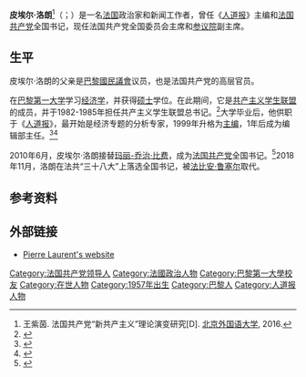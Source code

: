 {{Infobox officeholder
|name=皮埃尔·洛朗
|native_name=Pierre Laurent
|image=Pierre-Laurent.jpg
|order=[[法国共产党|法国共产党]]全国书记
|predecessor=[[玛丽-乔治·比费|玛丽-乔治·比费]]
|successor=[[法比安·鲁塞尔|法比安·鲁塞尔]]
|term_start=2010年6月20日
|term_end=2018年11月25日
|order2=[[欧洲左翼党|欧洲左翼党]]主席
|term_start2=2010年12月5日
|predecessor2=[[洛塔尔·比斯基|洛塔尔·比斯基]]
|successor2=[[格雷戈尔·居西|格雷戈尔·居西]]
|term_end2=2016年12月17日
|order3=[[法兰西岛|法兰西岛]]大区委员会委员
|term_start3=2010年3月21日
|term_end3=
|occupation=[[新聞工作者|新聞工作者]]
|birth_date={{birth date and age|df=yes|1957|7|1}}
|birth_place=[[巴黎|巴黎]]
|nationality={{FRA}}
|party=[[法国共产党|法国共产党]]
}}
'''皮埃尔·洛朗'''<ref>王紫茵. 法国共产党“新共产主义”理论演变研究[D]. [[北京外国语大学|北京外国语大学]], 2016.</ref>（{{lang-fr|Pierre Laurent}}；{{bd|1957年|7月1日}}）是一名[[法国|法国]]政治家和新闻工作者，曾任《[[人道报|人道报]]》主编和[[法国共产党|法国共产党]]全国书记，现任法国共产党全国委员会主席和[[参议院_(法国)|参议院]]副主席。

==生平==
皮埃尔·洛朗的父亲是[[巴黎|巴黎]][[國民議會_(法國)|國民議會]]议员，也是法国共产党的高层官员。

在[[巴黎第一大学|巴黎第一大学]]学习[[经济学|经济学]]，并获得[[硕士|硕士]]学位。在此期间，它是[[共产主义学生联盟|共产主义学生联盟]]的成员，并于1982-1985年担任共产主义学生联盟总书记。<ref>{{Cite web |url=http://www.lesbiographies.com/#/Biographie/laurent-pierre,13993 |title=Biographie/laurent-pierre |language=fr |accessdate=2018-10-30 |archive-date=2001-03-01 |archive-url=https://web.archive.org/web/20010301220513/http://www.lesbiographies.com/#/Biographie/laurent-pierre,13993 |dead-url=no }}</ref>大学毕业后，他供职于《[[人道报|人道报]]》，最开始是经济专题的分析专家，1999年升格为[[主编|主编]]，1年后成为编辑部主任。<ref>{{Cite web|url=http://www.liberation.fr/futurs/2016/04/18/pour-ses-112-ans-l-humanite-a-besoin-d-argent_1447016|title=Wikiwix's cache|website=archive.wikiwix.com|access-date=2017-07-22|deadurl=no|archiveurl=https://web.archive.org/web/20180404073158/http://www.liberation.fr/futurs/2016/04/18/pour-ses-112-ans-l-humanite-a-besoin-d-argent_1447016 |archivedate=2018-04-04}}</ref><ref>{{Cite news|url=http://tempsreel.nouvelobs.com/culture/20010516.OBS4377/tf1-et-lagardere-au-secours-de-l-huma.html|title=TF1 et Lagardère au secoursde L'Huma|work=L'Obs|access-date=2017-07-22|language=fr|archive-date=2016-08-29|archive-url=https://web.archive.org/web/20160829064734/http://tempsreel.nouvelobs.com/culture/20010516.OBS4377/tf1-et-lagardere-au-secours-de-l-huma.html|dead-url=no}}</ref> 

2010年6月，皮埃尔·洛朗接替[[玛丽-乔治·比费|玛丽-乔治·比费]]，成为[[法国共产党|法国共产党]]全国书记。<ref>{{Cite web|url=http://www.pcf.fr/spip.php?article4900|title=Wikiwix's cache|website=archive.wikiwix.com|access-date=2017-07-22|deadurl=yes|archiveurl=http://archive.wikiwix.com/cache/20110224060503/http://www.pcf.fr/spip.php?article4900 |archivedate=2011-02-24}}</ref>2018年11月，洛朗在法共“三十八大”上落选全国书记，被[[法比安·鲁塞尔|法比安·鲁塞尔]]取代。


{{s-start}}
{{s-ppo}}
{{succession box|
  title=[[法国共产党|法国共产党]]全国书记|
  before=[[玛丽-乔治·比费|玛丽-乔治·比费]]|
  after=[[法比安·鲁塞尔|法比安·鲁塞尔]]|
  years=2010-2018
}}
{{s-end}}

==参考资料==
{{commonscat|Pierre Laurent}}
{{reflist}}

==外部链接==
* {{fr}} [http://www.pierrelaurent.org Pierre Laurent's website] {{Wayback|url=http://www.pierrelaurent.org/ |date=20110727174551 }}
{{欧洲议会左翼党派}}
{{DEFAULTSORT: Laurent, Pierre}}
{{Authority control}}
[[Category:法国共产党领导人|Category:法国共产党领导人]]
[[Category:法國政治人物|Category:法國政治人物]]
[[Category:巴黎第一大學校友|Category:巴黎第一大學校友]]
[[Category:在世人物|Category:在世人物]]
[[Category:1957年出生|Category:1957年出生]]
[[Category:巴黎人|Category:巴黎人]]
[[Category:人道报人物|Category:人道报人物]]